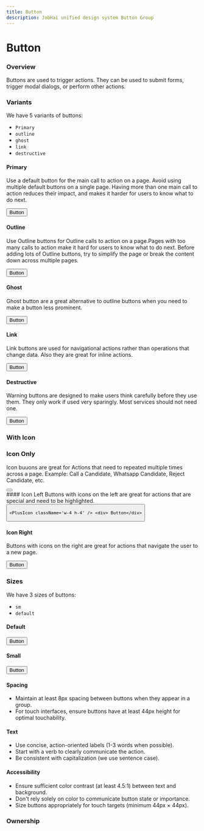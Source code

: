 ```yaml
---
title: Button
description: JobHai unified design system Button Group
---
```



# Button




 
### Overview

Buttons are used to trigger actions. They can be used to submit forms, trigger modal dialogs, or perform other actions.





### Variants

We have 5 variants of buttons:

- `Primary`
- `outline`
- `ghost`
- `link`
- `destructive`

#### Primary

Use a default button for the main call to action on a page.
Avoid using multiple default buttons on a single page. 
Having more than one main call to action reduces their impact, and makes it harder for users to know what to do next.

<div className='flex  justify-center items-center h-[200px] w-full border border-gray-200 rounded-md mt-3'>
  <Button className=" bg-blue-600">Button</Button>
</div>

#### Outline
Use Outline buttons for Outline calls to action on a page.Pages with too many calls to action make it hard for users to know what to do next. Before adding lots of Outline buttons, try to simplify the page or break the content down across multiple pages.

<div className='flex  justify-center items-center h-[200px] w-full border border-gray-200 rounded-md mt-3'>
  <Button variant='outline' className=' border-gray-200'>
    Button
  </Button>
</div>

#### Ghost

Ghost button are a great alternative to outline buttons when you need to make a button less prominent.

<div className='flex  justify-center items-center h-[200px] w-full border border-gray-200 rounded-md mt-3'>
  <Button variant='ghost'>Button</Button>
</div>

#### Link
Link buttons are used for navigational actions rather than operations that change data. Also they are great for inline actions.

<div className='flex  justify-center items-center h-[200px] w-full border border-gray-200 rounded-md mt-3'>
  <Button variant='link'>Button</Button>
</div>

#### Destructive

Warning buttons are designed to make users think carefully before they use them. They only work if used very sparingly. Most services should not need one.

<div className='flex  justify-center items-center h-[200px] w-full border border-gray-200 rounded-md mt-3'>
  <Button variant='destructive'>Button</Button>
</div>

### With Icon

### Icon Only

Icon buuons are great for Actions that need to repeated multiple times across a page. Example: Call a Candidate, Whatsapp Candidate, Reject Candidate, etc.

<div className='flex  justify-center items-center h-[200px] w-full border border-gray-200 rounded-md mt-3'>
  <Button variant='outline' size='icon' className='border-gray-200'>
    <PlusIcon className='w-4 h-4' />
  </Button>
  </div>
#### Icon Left
Buttons with icons on the left are great for actions that are special and need to be highlighted.

<div className='flex  justify-center items-center h-[200px] w-full border border-gray-200 rounded-md mt-3'>
  <Button variant='outline' className='border-gray-200'>
    
    <PlusIcon className='w-4 h-4' /> <div> Button</div>
  </Button>
</div>

#### Icon Right
Buttons with icons on the right are great for actions that navigate the user to a new page.

<div className='flex  justify-center items-center h-[200px] w-full border border-gray-200 rounded-md mt-3'>
  <Button variant='outline' className='border-gray-200'>
    
   <div> Button</div> <PlusIcon className='w-4 h-4' />
  </Button>
</div>

### Sizes

We have 3 sizes of buttons:

- `sm`
- `default`

#### Default

<div className='flex  justify-center items-center h-[200px] w-full border gap-4 border-gray-200 rounded-md mt-3'>
  <Button size='default' className='bg-blue-600'>Button</Button>
</div>

#### Small

<div className='flex  justify-center items-center h-[200px] w-full border gap-4 border-gray-200 rounded-md mt-3'>
<Button size="sm" className='bg-blue-600'>Button</Button>

</div>



#### Spacing

- Maintain at least 8px spacing between buttons when they appear in a group.
- For touch interfaces, ensure buttons have at least 44px height for optimal touchability.

#### Text

- Use concise, action-oriented labels (1-3 words when possible).
- Start with a verb to clearly communicate the action.
- Be consistent with capitalization (we use sentence case).

#### Accessibility

- Ensure sufficient color contrast (at least 4.5:1) between text and background.
- Don't rely solely on color to communicate button state or importance.
- Size buttons appropriately for touch targets (minimum 44px × 44px).


### Ownership

<Ownership 
  designOwner="Anushka Ranjan"
  techOwner="Piyush Arora"
  status="Live"
  version="1.2.0"
  figmaLink=""
  githubLink=""
/>
